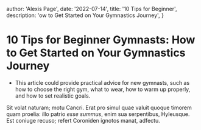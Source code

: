 
  author: 'Alexis Page',
  date: '2022-07-14',
  title: '10 Tips for Beginner',
  description: 'ow to Get Started on Your Gymnastics Journey',
}


# 10 Tips for Beginner Gymnasts: How to Get Started on Your Gymnastics Journey

- This article could provide practical advice for new gymnasts,
  such as how to choose the right gym, what to wear, how to warm up properly, and how to set realistic goals.

Sit volat naturam; motu Cancri. Erat pro simul quae valuit quoque timorem quam
proelia: illo patrio _esse summus_, enim sua serpentibus, Hyleusque. Est coniuge
recuso; refert Coroniden ignotos manat, adfectu.
